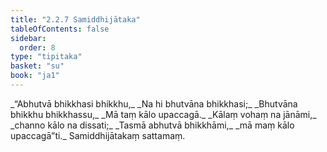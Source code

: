 ```yaml
---
title: "2.2.7 Samiddhijātaka"
tableOfContents: false
sidebar:
  order: 8
type: "tipitaka"
basket: "su"
book: "ja1"
---
```



<DynamicBreadcrumb />

<Division number="33" book="ja1">

<Paragraph number="392" type="verses" book="ja1">
_“Abhutvā bhikkhasi bhikkhu,_  
_Na hi bhutvāna bhikkhasi;_  
_Bhutvāna bhikkhu bhikkhassu,_  
_Mā taṃ kālo upaccagā._  

</Paragraph>

</Division>
<Division number="34" book="ja1">

<Paragraph number="393" type="verses" book="ja1">
_Kālaṃ vohaṃ na jānāmi,_  
_channo kālo na dissati;_  
_Tasmā abhutvā bhikkhāmi,_  
_mā maṃ kālo upaccagā”ti._  


</Paragraph>
</Division>

<Paragraph number="394" type="center" book="ja1">
Samiddhijātakaṃ sattamaṃ.
</Paragraph>